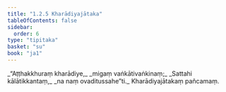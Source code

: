 ```yaml
---
title: "1.2.5 Kharādiyajātaka"
tableOfContents: false
sidebar:
  order: 6
type: "tipitaka"
basket: "su"
book: "ja1"
---
```



<DynamicBreadcrumb />

<Division number="15" book="ja1" bookNo="22" page="4">

<Paragraph number="32" type="verses" book="ja1">
_“Aṭṭhakkhuraṃ kharādiye,_  
_migaṃ vaṅkātivaṅkinaṃ;_  
_Sattahi kālātikkantaṃ,_  
_na naṃ ovaditussahe”ti._  


</Paragraph>
</Division>

<Paragraph number="33" type="center" book="ja1">
Kharādiyajātakaṃ pañcamaṃ.
</Paragraph>